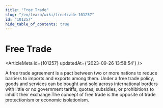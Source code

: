 ```yaml
---
title: "Free Trade"
slug: "/en/learn/wiki/freetrade-101257"
id: "101257"
hide_table_of_contents: true
---
```



# Free Trade

<ArticleMeta id={101257} updatedAt={'2023-09-26 13:58:54'} />
<div className='border-solid border-b border-t-0 my-4 border-[var(--ifm-color-gray-300)]' />

A free trade agreement is a pact between two or more nations to reduce barriers to imports and exports among them. Under a free trade policy, goods and services can be bought and sold across international borders with little or no government tariffs, quotas, subsidies, or prohibitions to inhibit their exchange.The concept of free trade is the opposite of trade protectionism or economic isolationism.
